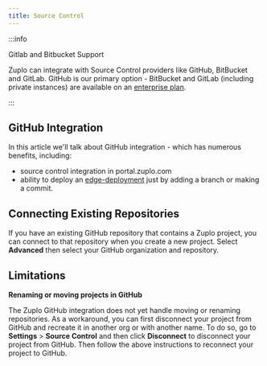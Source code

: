 ```yaml
---
title: Source Control
---
```


:::info

Gitlab and Bitbucket Support

Zuplo can integrate with Source Control providers like GitHub, BitBucket and
GitLab. GitHub is our primary option - BitBucket and GitLab (including private
instances) are available on an [enterprise plan](https://zuplo.com/pricing).

:::

## GitHub Integration

In this article we'll talk about GitHub integration - which has numerous
benefits, including:

- source control integration in portal.zuplo.com
- ability to deploy an [edge-deployment](../articles/environments.md) just by
  adding a branch or making a commit.

## Connecting Existing Repositories

If you have an existing GitHub repository that contains a Zuplo project, you can
connect to that repository when you create a new project. Select **Advanced**
then select your GitHub organization and repository.

<Screenshot
  src="https://cdn.zuplo.com/assets/f09aa7ac-abc0-4f20-9e41-df42b7761748.png"
  size="sm"
/>

## Limitations

**Renaming or moving projects in GitHub**

The Zuplo GitHub integration does not yet handle moving or renaming
repositories. As a workaround, you can first disconnect your project from GitHub
and recreate it in another org or with another name. To do so, go to
**Settings** > **Source Control** and then click **Disconnect** to disconnect
your project from GitHub. Then follow the above instructions to reconnect your
project to GitHub.
